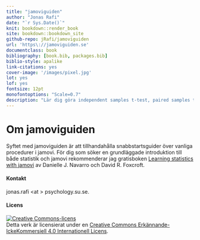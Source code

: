 ```yaml
--- 
title: "jamoviguiden"
author: "Jonas Rafi"
date: "`r Sys.Date()`"
knit: bookdown::render_book
site: bookdown::bookdown_site
github-repo: jRafi/jamoviguiden
url: 'https\://jamoviguiden.se'
documentclass: book
bibliography: [book.bib, packages.bib]
biblio-style: apalike
link-citations: yes
cover-image: '/images/pixel.jpg'
lot: yes
lof: yes
fontsize: 12pt
monofontoptions: "Scale=0.7"
description: "Lär dig göra independent samples t-test, paired samples t-test, one sample t-test, ANOVA, repeated measures ANOVA, factorial ANOVA, mixed ANOVA, linear regression, och logistic regression i jamovi. jamoviguiden innehåller även avsnitt om csv-filer och skalnivåer."
---
```


# Om jamoviguiden {-}

Syftet med jamoviguiden är att tillhandahålla snabbstartsguider över vanliga procedurer i jamovi. För dig som söker en grundläggade introduktion till både statistik och jamovi rekommenderar jag gratisboken <a href="https://www.learnstatswithjamovi.com/">Learning statistics with jamovi</a> av Danielle J. Navarro och David R. Foxcroft.  

#### Kontakt {-}

jonas.rafi \<at \> psychology.su.se.

#### Licens {-}

<a rel="license" href="http://creativecommons.org/licenses/by-nc/4.0/"><img alt="Creative Commons-licens" style="border-width:0" src="https://i.creativecommons.org/l/by-nc/4.0/88x31.png" /></a><br />Detta verk är licensierat under en <a rel="license" href="http://creativecommons.org/licenses/by-nc/4.0/">Creative Commons Erkännande-IckeKommersiell 4.0 Internationell Licens</a>.